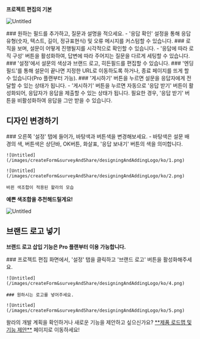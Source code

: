 
<Callout type='info' emoji="🔔">**프로젝트 편집의 기본**</Callout>

![Untitled](/images/createForm&surveyAndShare/designingAndAddingLogo/ko/0.png)

<Steps>
    ### 원하는 필드를 추가하고, 질문과 설명을 적으세요.
    - '응답 확인' 설정을 통해 응답 유형(숫자, 텍스트, 길이, 정규표현식) 및 오류 메시지를 커스텀할 수 있습니다.
    ### 로직을 보며, 설문이 어떻게 진행될지를 시각적으로 확인할 수 있습니다.
    - '응답에 따라 로직 구성' 버튼을 활성화하여, 답변에 따라 주어지는 질문을 다르게 세팅할 수 있습니다.
    ### '설정'에서 설문의 색상과 브랜드 로고, 히든필드를 편집할 수 있습니다.
    ### '엔딩 필드'를 통해 설문이 끝나면 지정한 URL로 이동하도록 하거나, 종료 페이지를 뜨게 할 수 있습니다(Pro 플랜부터 가능).
    ### '게시하기' 버튼을 누르면 설문을 응답자에게 전달할 수 있는 상태가 됩니다.
    - '게시하기' 버튼을 누르면 자동으로 '응답 받기' 버튼이 활성화되어, 응답자가 응답을 제출할 수 있는 상태가 됩니다. 필요한 경우, '응답 받기' 버튼을 비활성화하여 응답을 그만 받을 수 있습니다.
</Steps>

## 디자인 변경하기
<Steps>
    ### 오른쪽 '설정' 탭에 들어가, 바탕색과 버튼색을 변경해보세요.
    - 바탕색은 설문 배경의 색, 버튼색은 상단바, OK버튼, 화살표, '응답 보내기' 버튼의 색을 의미합니다.

    ![Untitled](/images/createForm&surveyAndShare/designingAndAddingLogo/ko/1.png)

    ![Untitled](/images/createForm&surveyAndShare/designingAndAddingLogo/ko/2.png)

    바뀐 색조합이 적용된 왈라의 모습
</Steps>

<Callout type='info' emoji="🔔">**예쁜 색조합을 추천해드릴게요!**</Callout>

![Untitled](/images/createForm&surveyAndShare/designingAndAddingLogo/ko/3.png)

## 브랜드 로고 넣기

<Callout type='warning' emoji="⚠️">**브랜드 로고 삽입 기능은 Pro 플랜부터 이용 가능합니다.**</Callout>

<Steps>
    ### 프로젝트 편집 화면에서, '설정' 탭을 클릭하고 '브랜드 로고' 버튼을 활성화해주세요.

    ![Untitled](/images/createForm&surveyAndShare/designingAndAddingLogo/ko/4.png)

    ### 원하시는 로고를 넣어주세요.

    ![Untitled](/images/createForm&surveyAndShare/designingAndAddingLogo/ko/5.png)
</Steps>

<Callout type='info' emoji="🔔">
    왈라의 개발 계획을 확인하거나 새로운 기능을 제안하고 싶으신가요? <a href='https://app.walla.my/signin?redirectUrl=/support/featureRequest' target="_blank" rel="noopener noreferrer" style={{textDecoration: 'underline'}}>**제품 로드맵 및 기능 제안**</a> 페이지로 이동하세요!
</Callout>